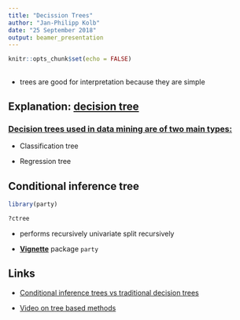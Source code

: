 ```yaml
---
title: "Decission Trees"
author: "Jan-Philipp Kolb"
date: "25 September 2018"
output: beamer_presentation
---
```


```r
knitr::opts_chunk$set(echo = FALSE)
```

## 

- trees are good for interpretation because they are simple

## Explanation: [**decision tree**](https://en.wikipedia.org/wiki/Decision_tree)


### [**Decision trees used in data mining are of two main types:**](https://en.wikipedia.org/wiki/Decision_tree_learning)

- Classification tree

- Regression tree



## Conditional inference tree

```r
library(party)
```

```r
?ctree
```

- performs recursively univariate split recursively


- [**Vignette**](https://cran.r-project.org/web/packages/party/vignettes/party.pdf) package `party`


## Links

- [Conditional inference trees vs traditional decision trees](https://stats.stackexchange.com/questions/12140/conditional-inference-trees-vs-traditional-decision-trees)

- [Video on tree based methods](https://www.youtube.com/watch?v=6ENTbK3yQUQ)